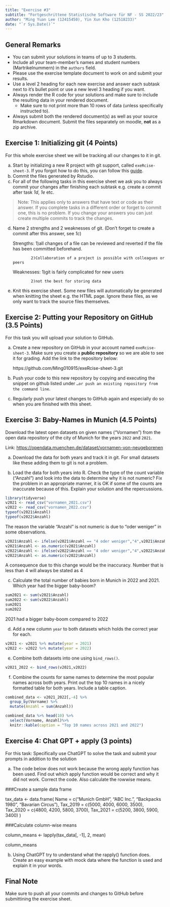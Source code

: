 ```yaml
---
title: "Exercise #3"
subtitle: "Fortgeschrittene Statistische Software für NF - SS 2022/23"
author: "Ming Yuan Lee (12415450), Yin Xun Kho (12518233)"
date: "`r Sys.Date()`"
---
```


## General Remarks

-   You can submit your solutions in teams of up to 3 students.
-   Include all your team-member's names and student numbers
    (Martrikelnummern) in the `authors` field.
-   Please use the exercise template document to work on and submit your
    results.
-   Use a level 2 heading for each new exercise and answer each subtask
    next to it's bullet point or use a new level 3 heading if you want.
-   Always render the R code for your solutions and make sure to include
    the resulting data in your rendered document.
    -   Make sure to not print more than 10 rows of data (unless
        specifically instructed to).
-   Always submit both the rendered document(s) as well as your source
    Rmarkdown document. Submit the files separately on moodle, **not**
    as a zip archive.

## Exercise 1: Initializing git (4 Points)

For this whole exercise sheet we will be tracking all our changes to it
in git.

a)  Start by initializing a new R project with git support, called
    `exeRcise-sheet-3`. If you forgot how to do this, you can follow
    this
    [guide](https://malikaihle.github.io/Introduction-RStudio-Git-GitHub/rstudio_project.html).
b)  Commit the files generated by Rstudio.
c)  For all of the following tasks in this exercise sheet we ask you to
    always commit your changes after finishing each subtask e.g. create
    a commit after task *1d*, *1e* etc.

> Note: This applies only to answers that have text or code as their
> answer. If you complete tasks in a different order or forget to commit
> one, this is no problem. If you change your answers you can just
> create multiple commits to track the changes.

d)  Name 2 strengths and 2 weaknesses of git. (Don't forget to create a
    commit after this answer, see *1c*)
    
    Strengths:  1)all changes of a file can be reviewed and reverted if the file has been committed beforehand.
               
                2)Collaboration of a project is possible with colleagues or peers
               
    Weaknesses: 1)git is fairly complicated for new users
    
                2)not the best for storing data
                
                
e)  Knit this exercise sheet. Some new files will automatically be
    generated when knitting the sheet e.g. the HTML page. Ignore these
    files, as we only want to track the source files themselves.

## Exercise 2: Putting your Repository on GitHub (3.5 Points)

For this task you will upload your solution to GitHub.

a)  Create a new repository on GitHub in your account named
    `exeRcise-sheet-3`. Make sure you create a **public repository** so
    we are able to see it for grading. Add the link to the repository
    below: 
    
    https://github.com/Ming010915/exeRcise-sheet-3.git
    
  
b)  Push your code to this new repository by copying and executing the
    snippet on github listed under
    `…or push an existing repository from the command line`.
c)  Regularly push your latest changes to GitHub again and especially do
    so when you are finished with this sheet.

## Exercise 3: Baby-Names in Munich (4.5 Points)

Download the latest open datasets on given names ("Vornamen") from the
open data repository of the city of Munich for the years `2022` and
`2021`.

Link: <https://opendata.muenchen.de/dataset/vornamen-von-neugeborenen>

a)  Download the data for both years and track it in git. For small
    datasets like these adding them to git is not a problem.

b)  Load the data for both years into R. Check the type of the count
    variable ("Anzahl") and look into the data to determine why it is
    not numeric? Fix the problem in an appropriate manner, it is OK if
    some of the counts are inaccurate because of this. Explain your
    solution and the repercussions.
    
```r
library(tidyverse)
v2021 <- read_csv("vornamen_2021.csv")
v2022 <- read_csv("vornamen_2022.csv")
typeof(v2021$Anzahl)
typeof(v2022$Anzahl)
```

The reason the variable "Anzahl" is not numeric is due to "oder weniger" in some observations. 

```r
v2021$Anzahl <- ifelse(v2021$Anzahl == "4 oder weniger","4",v2021$Anzahl)
v2021$Anzahl <- as.numeric(v2021$Anzahl)
v2022$Anzahl <- ifelse(v2022$Anzahl == "4 oder weniger","4",v2022$Anzahl)
v2022$Anzahl <- as.numeric(v2022$Anzahl)
```

A consequence due to this change would be the inaccuracy. Number that is less than 4 will always be stated as 4 


c)  Calculate the total number of babies born in Munich in 2022
    and 2021. Which year had the bigger baby-boom?
    
```r
sum2021 <- sum(v2021$Anzahl)
sum2022 <- sum(v2022$Anzahl)
sum2021
sum2022
```

2021 had a bigger baby-boom compared to 2022


d)  Add a new column `year` to both datasets which holds the correct
    year for each.
    
```r
v2021 <- v2021 %>% mutate(year = 2021)
v2022 <- v2022 %>% mutate(year = 2022)
```

e)  Combine both datasets into one using `bind_rows()`.

```r
v2021_2022 <- bind_rows(v2021,v2022)
```

f)  Combine the counts for same names to determine the most popular
    names across both years. Print out the top 10 names in a nicely
    formatted table for both years. Include a table caption.
    
```r
combined_data <- v2021_2022[,-4] %>%
  group_by(Vorname) %>%
  mutate(Anzahl = sum(Anzahl))

combined_data %>% head(10) %>% 
  select(Vorname, Anzahl)%>% 
  knitr::kable(caption = "Top 10 names across 2021 and 2022")
```

## Exercise 4: Chat GPT + apply (3 points)

For this task: Specifically use ChatGPT to solve the task and submit
your prompts in addition to the solution

a)  The code below does not work because the wrong apply function has
    been used. Find out which apply function would be correct and why it
    did not work. Correct the code. Also calculate the rowwise means.

###Create a sample data frame

tax_data \<- data.frame( Name = c("Munich GmbH", "ABC Inc.", "Backpacks
1980", "Bavarian Circus"), Tax_2019 = c(5000, 4000, 6000, 3500),
Tax_2020 = c(4800, 4200, 5800, 3700), Tax_2021 = c(5200, 3800, 5900,
3400) )

###Calculate column-wise means

column_means \<- lapply(tax_data\[, -1\], 2, mean)

column_means

b)  Using ChatGPT try to understand what the rapply() function does.
    Create an easy example with mock data where the function is used and
    explain it in your words.

## Final Note

Make sure to push all your commits and changes to GitHub before
submittining the exercise sheet.

